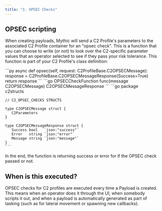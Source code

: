 ```yaml
---
title: "3. OPSEC Checks"
---
```


## OPSEC scripting

When creating payloads, Mythic will send a C2 Profile's parameters to the associated C2 Profile container for an "opsec check". This is a function that you can choose to write (or not) to look over the C2-specific parameter values that an operator selected to see if they pass your risk tolerance. This function is part of your C2 Profile's class definition:

<Tabs>
  <Tab title="Python">
    ```py
    async def opsec(self, request: C2ProfileBase.C2OPSECMessage):
        response = C2ProfileBase.C2OPSECMessageResponse(Success=True)
        return response
    ```
  </Tab>

  <Tab title="Golang">
    ```go
    OPSECCheckFunction         func(message C2OPSECMessage) C2OPSECMessageResponse
    ```
     ```go
    package c2structs

    // C2_OPSEC_CHECKS STRUCTS

    type C2OPSECMessage struct {
       C2Parameters
    }

    type C2OPSECMessageResponse struct {
       Success bool   `json:"success"`
       Error   string `json:"error"`
       Message string `json:"message"`
    }
    ```
  </Tab>
</Tabs>

In the end, the function is returning success or error for if the OPSEC check passed or not.

## When is this executed?

OPSEC checks for C2 profiles are executed every time a Payload is created. This means when an operator does it through the UI, when somebody scripts it out, and when a payload is automatically generated as part of tasking (such as for lateral movement or spawning new callbacks).
